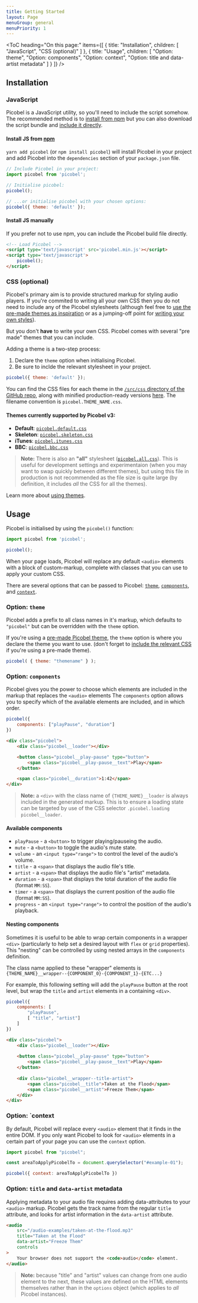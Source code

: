 ```yaml
---
title: Getting Started
layout: Page
menuGroup: general
menuPriority: 1
---
```


<ToC
    heading="On this page:"
    items={[
        {
            title: "Installation",
            children: [
                "JavaScript",
                "CSS (optional)"
            ]
        },
        {
            title: "Usage",
            children: [
                "Option: theme",
                "Option: components",
                "Option: context",
                "Option: title and data-artist metadata"
            ]
        }
    ]}
/>

## Installation

### JavaScript

Picobel is a JavaScript utility, so you'll need to include the script somehow. The recommended method is to [install from npm](#install-js-from-npm) but you can also download the script bundle and [include it directly](#install-js-manually).

#### Install JS from [npm](https://www.npmjs.com/package/picobel)

`yarn add picobel` (or `npm install picobel`) will install Picobel in your project and add Picobel into the `dependencies` section of your `package.json` file. 

```js
// Include Picobel in your project:
import picobel from 'picobel';

// Initialise picobel:
picobel();

// ...or initialise picobel with your chosen options:
picobel({ theme: 'default' });
```

#### Install JS manually

If you prefer not to use npm, you can include the Picobel build file directly.

```html
<!-- Load Picobel -->
<script type='text/javascript' src='picobel.min.js'></script>
<script type='text/javascript'>
    picobel();
</script>
```

### CSS (optional)

Picobel's primary aim is to provide structured markup for styling audio players. If you're commited to writing all your own CSS then you do not need to include any of the Picobel stylesheets (although feel free to [use the pre-made themes as inspiration](/themes) or as a jumping-off point for [writing your own styles](/styling)). 

But you don't **have** to write your own CSS. Picobel comes with several "pre made" themes that you can include.

Adding a theme is a two-step process:

1. Declare the `theme` option when initialising Picobel.
2. Be sure to inclde the relevant stylesheet in your project.

```js
picobel({ theme: 'default' });
```

You can find the CSS files for each theme in the [`/src/css` directory of the GitHub repo](https://github.com/tomhazledine/picobel/tree/main/src/css), along with minified production-ready versions [here](https://github.com/tomhazledine/picobel/tree/main/build). The filename convention is `picobel.THEME_NAME.css`.

#### Themes currently supported by **Picobel v3**:

* **Default**: [`picobel.default.css`](https://raw.githubusercontent.com/tomhazledine/picobel/main/build/picobel.default.css)
* **Skeleton**: [`picobel.skeleton.css`](https://raw.githubusercontent.com/tomhazledine/picobel/main/build/picobel.skeleton.css)
* **iTunes**: [`picobel.itunes.css`](https://raw.githubusercontent.com/tomhazledine/picobel/main/build/picobel.itunes.css)
* **BBC**: [`picobel.bbc.css`](https://raw.githubusercontent.com/tomhazledine/picobel/main/build/picobel.bbc.css)

> **Note:** There is also an **"all"** stylesheet ([`picobel.all.css`](https://raw.githubusercontent.com/tomhazledine/picobel/main/build/picobel.all.css)). This is useful for development settings and experimentaion (when you may want to swap quickly between different themes), but using this file in production is not recommended as the file size is quite large (by definition, it includes *all* the CSS for all the themes).

Learn more about [using themes](/themes).

## Usage

Picobel is initialised by using the `picobel()` function:

```js
import picobel from 'picobel';

picobel();
```

When your page loads, Picobel will replace any default `<audio>` elements with a block of custom-markup, complete with classes that you can use to apply your custom CSS.

There are several options that can be passed to Picobel: [`theme`](#option-theme), [`components`](#option-components), and [`context`](#option-context).

### Option: `theme`

Picobel adds a prefix to all class names in it's markup, which defaults to `"picobel"` but can be overridden with the `theme` option.

If you're using a [pre-made Picobel theme](/themes), the `theme` option is where you declare the theme you want to use. (don't forget to [include the relevant CSS](#css-optional) if you're using a pre-made theme). 

```js
picobel( { theme: "themename" } );
```

### Option: `components`

Picobel gives you the power to choose which elements are included in the markup that replaces the `<audio>` elements The `components` option allows you to specify which of the available elements are included, and in which order.

```js
picobel({
    components: ["playPause", "duration"]
})
```

```html
<div class="picobel">
    <div class="picobel__loader"></div>

    <button class="picobel__play-pause" type="button">
        <span class="picobel__play-pause__text">Play</span>
    </button>

    <span class="picobel__duration">1:42</span>
</div>
```

> **Note:** a `<div>` with the class name of `{THEME_NAME}__loader` is always included in the generated markup. This is to ensure a loading state can be targeted by use of the CSS selector `.picobel.loading picobel__loader`.

#### Available components

* `playPause` - a `<button>` to trigger playing/pauseing the audio.
* `mute` - a `<button>` to toggle the audio's mute state.
* `volume` - an `<input type="range">` to control the level of the audio's volume.
* `title` - a `<span>` that displays the audio file's title.
* `artist` - a `<span>` that displays the audio file's "artist" metadata.
* `duration` - a `<span>` that displays the total duration of the audio file (format `MM:SS`).
* `timer` - a `<span>` that displays the current position of the audio file (format `MM:SS`).
* `progress` - an `<input type="range">` to control the position of the audio's playback.

#### Nesting components

Sometimes it is useful to be able to wrap certain components in a wrapper `<div>` (particularly to help set a desired layout with `flex` or `grid` properties). This "nesting" can be controlled by using nested arrays in the `components` definition.

The class name applied to these "wrapper" elements is `{THEME_NAME}__wrapper--{COMPONENT_0}-{COMPONENT_1}-{ETC...}`

For example, this following setting will add the `playPause` button at the root level, but wrap the `title` and `artist` elements in a containing `<div>`.

```js
picobel({
    components: [
        "playPause",
        [ "title", "artist"]
    ]
})
```

```html
<div class="picobel">
    <div class="picobel__loader"></div>
    
    <button class="picobel__play-pause" type="button">
        <span class="picobel__play-pause__text">Play</span>
    </button>
    
    <div class="picobel__wrapper--title-artist">
        <span class="picobel__title">Taken at the Flood</span>
        <span class="picobel__artist">Freeze Them</span>
    </div>
</div>
```

### Option: `context

By default, Picobel will replace every `<audio>` element that it finds in the entire DOM. If you only want Picobel to look for `<audio>` elements in a certain part of your page you can use the `context` option.

```js
import picobel from "picobel";

const areaToApplyPicobelTo = document.querySelector("#example-01");

picobel({ context: areaToApplyPicobelTo })
```

### Option: `title` and `data-artist` metadata

Applying metadata to your audio file requires adding data-attributes to your `<audio>` markup. Picobel gets the track name from the regular `title` attribute, and looks for artist information in the `data-artist` attribute.

```html
<audio
    src="/audio-examples/taken-at-the-flood.mp3"
    title="Taken at the Flood"
    data-artist="Freeze Them"
    controls
>
    Your browser does not support the <code>audio</code> element.
</audio>
```

> **Note:** because "title" and "artist" values can change from one audio element to the next, these values are defined on the HTML elements themselves rather than in the `options` object (which applies to *all* Picobel instances).

